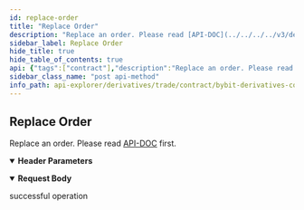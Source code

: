```yaml
---
id: replace-order
title: "Replace Order"
description: "Replace an order. Please read [API-DOC](../../../../v3/derivatives/rest-contract/order/replace-order#) first."
sidebar_label: Replace Order
hide_title: true
hide_table_of_contents: true
api: {"tags":["contract"],"description":"Replace an order. Please read [API-DOC](../../../../v3/derivatives/rest-contract/order/replace-order#) first.","operationId":"replace-order","parameters":[{"name":"apiKey","in":"header","description":"If not input, the default one will be used","required":false,"schema":{"type":"string"}},{"name":"secret","in":"header","description":"If not input, the default one will be used","required":false,"schema":{"type":"string"}}],"responses":{"200":{"description":"successful operation"}},"requestBody":{"content":{"application/json":{"schema":{"type":"object","properties":{"category":{"type":"string","enum":["linear","inverse","option"],"description":"Product type","default":"linear"},"symbol":{"type":"string","description":"Symbol name"},"orderId":{"type":"string","description":"Either orderId or orderLinkId is required"},"orderLinkId":{"type":"string","description":"Either orderId or orderLinkId is required"},"qty":{"type":"string","description":"Modify the order qty"},"price":{"type":"string","description":"Modify the order price","example":null},"iv":{"type":"string","description":"Modify option order iv","example":null},"triggerPrice":{"type":"string","description":"Modify StopOrder trigger price","example":null},"takeProfit":{"type":"string","description":"Modify take profit price","example":null},"stopLoss":{"type":"string","description":"Modify stop loss price","example":null},"triggerBy":{"type":"string","enum":["LastPrice","MarkPrice","IndexPrice"],"description":"Modify the type of trigger price","example":null},"tpTriggerBy":{"type":"string","enum":["LastPrice","MarkPrice","IndexPrice"],"description":"Modify trigger take profit price price type","example":null},"slTriggerBy":{"type":"string","enum":["LastPrice","MarkPrice","IndexPrice"],"description":"Modify trigger stop loss price price type","example":null}},"required":["symbol"]}}}},"method":"post","path":"/contract/v3/private/order/replace","servers":[{"url":"https://api-testnet.bybit.com","description":"Testnet server"}],"jsonRequestBodyExample":{"category":"linear","symbol":"string","orderId":"string","orderLinkId":"string","qty":"string","price":null,"iv":null,"triggerPrice":null,"takeProfit":null,"stopLoss":null,"triggerBy":null,"tpTriggerBy":null,"slTriggerBy":null},"info":{"description":"Collection of derivatives - contract v3 Restul API, which covers USDT Perpetual, USDC Perpetual, Inverse Perpetual, Inverse Future and Option.\n","version":"3.0.0","title":"Bybit derivatives contract explorer"},"postman":{"name":"Replace Order","description":{"content":"Replace an order. Please read [API-DOC](../../../../v3/derivatives/rest-contract/order/replace-order#) first.","type":"text/plain"},"url":{"path":["contract","v3","private","order","replace"],"host":["{{baseUrl}}"],"query":[],"variable":[]},"header":[{"disabled":false,"description":{"content":"If not input, the default one will be used","type":"text/plain"},"key":"apiKey","value":""},{"disabled":false,"description":{"content":"If not input, the default one will be used","type":"text/plain"},"key":"secret","value":""},{"key":"Content-Type","value":"application/json"}],"method":"POST","body":{"mode":"raw","raw":"\"\"","options":{"raw":{"language":"json"}}}}}
sidebar_class_name: "post api-method"
info_path: api-explorer/derivatives/trade/contract/bybit-derivatives-contract-explorer
---
```



## Replace Order



Replace an order. Please read [API-DOC](../../../../v3/derivatives/rest-contract/order/replace-order#) first.

<details style={{"marginBottom":"1rem"}} data-collapsed={false} open={true}><summary style={{}}><strong>Header Parameters</strong></summary><div><ul><ParamsItem className={"paramsItem"} param={{"name":"apiKey","in":"header","description":"If not input, the default one will be used","required":false,"schema":{"type":"string"}}}></ParamsItem><ParamsItem className={"paramsItem"} param={{"name":"secret","in":"header","description":"If not input, the default one will be used","required":false,"schema":{"type":"string"}}}></ParamsItem></ul></div></details><MimeTabs><TabItem label={"application/json"} value={"application/json-schema"}><details style={{}} data-collapsed={false} open={true}><summary style={{"textAlign":"left"}}><strong>Request Body</strong></summary><div style={{"textAlign":"left","marginLeft":"1rem"}}></div><ul style={{"marginLeft":"1rem"}}><SchemaItem collapsible={false} name={"category"} required={false} schemaDescription={"Product type"} schemaName={"string"} qualifierMessage={"**Possible values:** [`linear`, `inverse`, `option`]"} defaultValue={"linear"}></SchemaItem><SchemaItem collapsible={false} name={"symbol"} required={true} schemaDescription={"Symbol name"} schemaName={"string"} qualifierMessage={undefined} defaultValue={undefined}></SchemaItem><SchemaItem collapsible={false} name={"orderId"} required={false} schemaDescription={"Either orderId or orderLinkId is required"} schemaName={"string"} qualifierMessage={undefined} defaultValue={undefined}></SchemaItem><SchemaItem collapsible={false} name={"orderLinkId"} required={false} schemaDescription={"Either orderId or orderLinkId is required"} schemaName={"string"} qualifierMessage={undefined} defaultValue={undefined}></SchemaItem><SchemaItem collapsible={false} name={"qty"} required={false} schemaDescription={"Modify the order qty"} schemaName={"string"} qualifierMessage={undefined} defaultValue={undefined}></SchemaItem><SchemaItem collapsible={false} name={"price"} required={false} schemaDescription={"Modify the order price"} schemaName={"string"} qualifierMessage={undefined} defaultValue={undefined}></SchemaItem><SchemaItem collapsible={false} name={"iv"} required={false} schemaDescription={"Modify option order iv"} schemaName={"string"} qualifierMessage={undefined} defaultValue={undefined}></SchemaItem><SchemaItem collapsible={false} name={"triggerPrice"} required={false} schemaDescription={"Modify StopOrder trigger price"} schemaName={"string"} qualifierMessage={undefined} defaultValue={undefined}></SchemaItem><SchemaItem collapsible={false} name={"takeProfit"} required={false} schemaDescription={"Modify take profit price"} schemaName={"string"} qualifierMessage={undefined} defaultValue={undefined}></SchemaItem><SchemaItem collapsible={false} name={"stopLoss"} required={false} schemaDescription={"Modify stop loss price"} schemaName={"string"} qualifierMessage={undefined} defaultValue={undefined}></SchemaItem><SchemaItem collapsible={false} name={"triggerBy"} required={false} schemaDescription={"Modify the type of trigger price"} schemaName={"string"} qualifierMessage={"**Possible values:** [`LastPrice`, `MarkPrice`, `IndexPrice`]"} defaultValue={undefined}></SchemaItem><SchemaItem collapsible={false} name={"tpTriggerBy"} required={false} schemaDescription={"Modify trigger take profit price price type"} schemaName={"string"} qualifierMessage={"**Possible values:** [`LastPrice`, `MarkPrice`, `IndexPrice`]"} defaultValue={undefined}></SchemaItem><SchemaItem collapsible={false} name={"slTriggerBy"} required={false} schemaDescription={"Modify trigger stop loss price price type"} schemaName={"string"} qualifierMessage={"**Possible values:** [`LastPrice`, `MarkPrice`, `IndexPrice`]"} defaultValue={undefined}></SchemaItem></ul></details></TabItem></MimeTabs><div><ApiTabs><TabItem label={"200"} value={"200"}><div>

successful operation

</div><div></div></TabItem></ApiTabs></div>
      